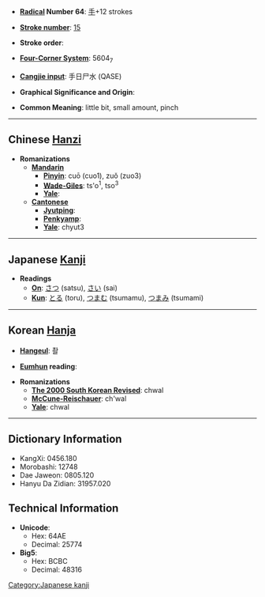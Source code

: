 * '''[[Wiktionary:Chinese radical index| Radical]] Number 64''': [[Wiktionary:Chinese radical index 手|手]]+12 strokes

* '''[[Wiktionary:Chinese total strokes index|Stroke number]]''': [[Wiktionary:Chinese total strokes index 15|15]]

* '''Stroke order''': 

* '''[[Wiktionary:Chinese four corner index|Four-Corner System]]''': 5604<sub>7</sub>

* '''[[Wiktionary:Chinese Cangjie index|Cangjie input]]''': 手日尸水 (QASE)

* '''Graphical Significance and Origin''': 

* '''Common Meaning''': little bit, small amount, pinch

----

== Chinese [[Hanzi]] ==

* '''Romanizations'''
** '''[[Mandarin]]'''
*** '''[[Pinyin]]''': cuō (cuo1), zuǒ (zuo3)
*** '''[[Wade-Giles]]''': ts'o<sup>1</sup>, tso<sup>3</sup>
*** '''[[Yale]]''': 
** '''[[Cantonese]]'''
*** '''[[Jyutping]]''':
*** '''[[Penkyamp]]''': 
*** '''[[Yale]]''': chyut3


----

== Japanese [[Kanji]] ==

* '''Readings'''
** '''[[On]]''': [[さつ]] (satsu), [[さい]] (sai)
** '''[[Kun]]''': [[とる]] (toru), [[つまむ]] (tsumamu), [[つまみ]] (tsumami)


----

== Korean [[Hanja]] ==

* '''[[Hangeul]]''': 촬

* '''[[Eumhun]] reading''': 

* '''Romanizations'''
** '''[[The 2000 South Korean Revised Romanization|The 2000 South Korean Revised]]''': chwal
** '''[[McCune-Reischauer]]''': ch'wal
** '''[[Yale]]''': chwal

----

== Dictionary Information ==

* KangXi: 0456.180
* Morobashi: 12748
* Dae Jaweon: 0805.120
* Hanyu Da Zidian: 31957.020

== Technical Information ==

* '''Unicode''':
** Hex: 64AE
** Decimal: 25774
* '''Big5''':
** Hex: BCBC
** Decimal: 48316

[[Category:Japanese kanji]]